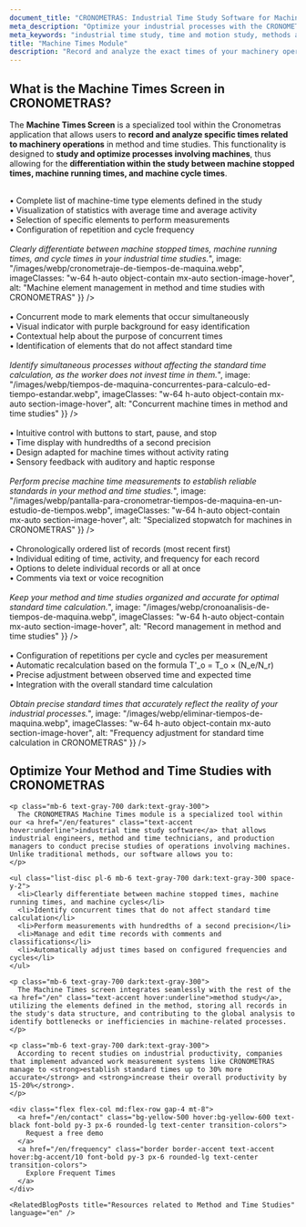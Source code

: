 ```yaml
---
document_title: "CRONOMETRAS: Industrial Time Study Software for Machine Times and Standard Time Calculation"
meta_description: "Optimize your industrial processes with the CRONOMETRAS Machine Times module. Differentiate between machine stopped, machine running, and cycle times for accurate method and time studies."
meta_keywords: "industrial time study, time and motion study, methods and times, work measurement, standard time, standard time calculation, methods engineering, industrial time study software, machine times, concurrent times, process optimization"
title: "Machine Times Module"
description: "Record and analyze the exact times of your machinery operations with the Machine Times Screen and optimize your industrial productivity."
---
```


<div class="bg-white dark:bg-gray-800 rounded-lg shadow-lg p-8 mb-12">
  <h2 class="text-2xl font-bold mb-4 text-gray-800 dark:text-white">What is the Machine Times Screen in CRONOMETRAS?</h2>

  <p class="mb-6 text-gray-700 dark:text-gray-300">
    The <strong>Machine Times Screen</strong> is a specialized tool within the Cronometras application that allows users to <strong>record and analyze specific times related to machinery operations</strong> in method and time studies. This functionality is designed to <strong>study and optimize processes involving machines</strong>, thus allowing for the <strong>differentiation within the study between machine stopped times, machine running times, and machine cycle times</strong>.
  </p>


</div>

<Section
  section={{
    title: "Machine Element Management",
    content: "Precisely control operation times in your method and time studies:<br/><br/>• Complete list of machine-time type elements defined in the study<br/>• Visualization of statistics with average time and average activity<br/>• Selection of specific elements to perform measurements<br/>• Configuration of repetition and cycle frequency<br/><br/><i>Clearly differentiate between machine stopped times, machine running times, and cycle times in your industrial time studies.</i>",
    image: "/images/webp/cronometraje-de-tiempos-de-maquina.webp",
    imageClasses: "w-64 h-auto object-contain mx-auto section-image-hover",
    alt: "Machine element management in method and time studies with CRONOMETRAS"
  }}
/>

<Section
  section={{
    title: "Concurrent Machine Times",
    content: "Identify simultaneous operations in your time study:<br/><br/>• Concurrent mode to mark elements that occur simultaneously<br/>• Visual indicator with purple background for easy identification<br/>• Contextual help about the purpose of concurrent times<br/>• Identification of elements that do not affect standard time<br/><br/><i>Identify simultaneous processes without affecting the standard time calculation, as the worker does not invest time in them.</i>",
    image: "/images/webp/tiempos-de-maquina-concurrentes-para-calculo-ed-tiempo-estandar.webp",
    imageClasses: "w-64 h-auto object-contain mx-auto section-image-hover",
    alt: "Concurrent machine times in method and time studies"
  }}
/>

<Section
  section={{
    title: "Specialized Stopwatch for Machines",
    content: "Precise tool for industrial time study of machinery operations:<br/><br/>• Intuitive control with buttons to start, pause, and stop<br/>• Time display with hundredths of a second precision<br/>• Design adapted for machine times without activity rating<br/>• Sensory feedback with auditory and haptic response<br/><br/><i>Perform precise machine time measurements to establish reliable standards in your method and time studies.</i>",
    image: "/images/webp/pantalla-para-cronometrar-tiempos-de-maquina-en-un-estudio-de-tiempos.webp",
    imageClasses: "w-64 h-auto object-contain mx-auto section-image-hover",
    alt: "Specialized stopwatch for machines in CRONOMETRAS"
  }}
/>

<Section
  section={{
    title: "Advanced Time Record Management",
    content: "Efficiently manage your time study data:<br/><br/>• Chronologically ordered list of records (most recent first)<br/>• Individual editing of time, activity, and frequency for each record<br/>• Options to delete individual records or all at once<br/>• Comments via text or voice recognition<br/><br/><i>Keep your method and time studies organized and accurate for optimal standard time calculation.</i>",
    image: "/images/webp/cronoanalisis-de-tiempos-de-maquina.webp",
    imageClasses: "w-64 h-auto object-contain mx-auto section-image-hover",
    alt: "Record management in method and time studies"
  }}
/>

<Section
  section={{
    title: "Frequency Adjustment and Standard Time Calculation",
    content: "Optimize the precision of your measurements for standard time calculation:<br/><br/>• Configuration of repetitions per cycle and cycles per measurement<br/>• Automatic recalculation based on the formula T'_o = T_o × (N_e/N_r)<br/>• Precise adjustment between observed time and expected time<br/>• Integration with the overall standard time calculation<br/><br/><i>Obtain precise standard times that accurately reflect the reality of your industrial processes.</i>",
    image: "/images/webp/eliminar-tiempos-de-maquina.webp",
    imageClasses: "w-64 h-auto object-contain mx-auto section-image-hover",
    alt: "Frequency adjustment for standard time calculation in CRONOMETRAS"
  }}
/>

<div class="container mx-auto my-12 px-4">
  <div class="bg-white dark:bg-gray-800 rounded-lg shadow-lg p-8">
    <h2 class="text-2xl font-bold mb-6 text-gray-800 dark:text-white">Optimize Your Method and Time Studies with CRONOMETRAS</h2>

    <p class="mb-6 text-gray-700 dark:text-gray-300">
      The CRONOMETRAS Machine Times module is a specialized tool within our <a href="/en/features" class="text-accent hover:underline">industrial time study software</a> that allows industrial engineers, method and time technicians, and production managers to conduct precise studies of operations involving machines. Unlike traditional methods, our software allows you to:
    </p>

    <ul class="list-disc pl-6 mb-6 text-gray-700 dark:text-gray-300 space-y-2">
      <li>Clearly differentiate between machine stopped times, machine running times, and machine cycles</li>
      <li>Identify concurrent times that do not affect standard time calculation</li>
      <li>Perform measurements with hundredths of a second precision</li>
      <li>Manage and edit time records with comments and classifications</li>
      <li>Automatically adjust times based on configured frequencies and cycles</li>
    </ul>

    <p class="mb-6 text-gray-700 dark:text-gray-300">
      The Machine Times screen integrates seamlessly with the rest of the <a href="/en" class="text-accent hover:underline">method study</a>, utilizing the elements defined in the method, storing all records in the study's data structure, and contributing to the global analysis to identify bottlenecks or inefficiencies in machine-related processes.
    </p>

    <p class="mb-6 text-gray-700 dark:text-gray-300">
      According to recent studies on industrial productivity, companies that implement advanced work measurement systems like CRONOMETRAS manage to <strong>establish standard times up to 30% more accurate</strong> and <strong>increase their overall productivity by 15-20%</strong>.
    </p>

    <div class="flex flex-col md:flex-row gap-4 mt-8">
      <a href="/en/contact" class="bg-yellow-500 hover:bg-yellow-600 text-black font-bold py-3 px-6 rounded-lg text-center transition-colors">
        Request a free demo
      </a>
      <a href="/en/frequency" class="border border-accent text-accent hover:bg-accent/10 font-bold py-3 px-6 rounded-lg text-center transition-colors">
        Explore Frequent Times
      </a>
    </div>

    <RelatedBlogPosts title="Resources related to Method and Time Studies" language="en" />
  </div>
</div>